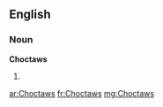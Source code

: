 ==English==

===Noun===
'''Choctaws'''

# {{plural of|Choctaw}}

[[ar:Choctaws]]
[[fr:Choctaws]]
[[mg:Choctaws]]